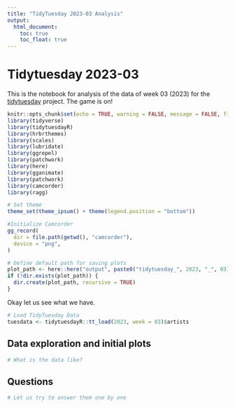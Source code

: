 ```yaml
---
title: "TidyTuesday 2023-03 Analysis"
output: 
  html_document:
    toc: true
    toc_float: true
---
```


# Tidytuesday 2023-03

This is the notebook for analysis of the data of week 03 (2023) for the [tidytuesday](https://tidytues.day) project. The game is on!

```r
knitr::opts_chunk$set(echo = TRUE, warning = FALSE, message = FALSE, fig.width = 12, fig.height = 8, cache = TRUE)
library(tidyverse)
library(tidytuesdayR)
library(hrbrthemes)
library(scales)
library(lubridate)
library(ggrepel)
library(patchwork)
library(here)
library(gganimate)
library(patchwork)
library(camcorder)
library(ragg)

# Set theme
theme_set(theme_ipsum() + theme(legend.position = "bottom"))

#Initialize Camcorder
gg_record(
  dir = file.path(getwd(), "camcorder"), 
  device = "png", 
)

# Define default path for saving plots
plot_path <- here::here("output", paste0("tidytuesday_", 2023, "_", 03))
if (!dir.exists(plot_path)) {
  dir.create(plot_path, recursive = TRUE)
}

```

Okay let us see what we have.

```r
# Load TidyTuesday Data
tuesdata <- tidytuesdayR::tt_load(2023, week = 03)$artists

```

## Data exploration and initial plots

```r
# What is the data like?

```

## Questions

```r
# Let us try to answer them one by one

```
